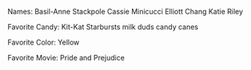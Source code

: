 Names:
Basil-Anne Stackpole
Cassie Minicucci
Elliott Chang
Katie Riley

Favorite Candy:
Kit-Kat
Starbursts
milk duds
candy canes

Favorite Color:
Yellow

Favorite Movie:
Pride and Prejudice